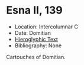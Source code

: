 # Esna II, 139 {-}



- Location: Intercolumnar C
- Date: Domitian
- [Hieroglyphic Text](https://www.ifao.egnet.net/uploads/publications/enligne/Temples-Esna002.pdf#page=322){target="_blank"}
- Bibliography: None


Cartouches of Domitian.